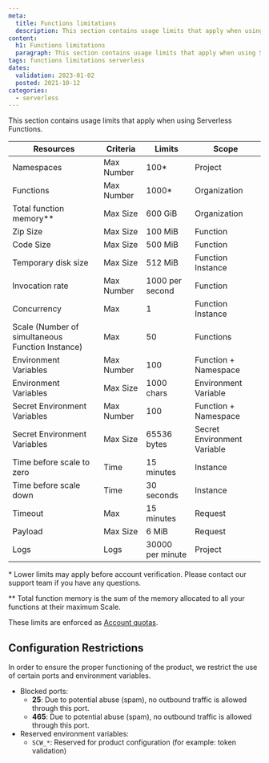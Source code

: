 ```yaml
---
meta:
  title: Functions limitations
  description: This section contains usage limits that apply when using Serverless Functions.
content:
  h1: Functions limitations
  paragraph: This section contains usage limits that apply when using Serverless Functions.
tags: functions limitations serverless
dates:
  validation: 2023-01-02
  posted: 2021-10-12
categories:
  - serverless
---
```


This section contains usage limits that apply when using Serverless Functions.

| Resources                                        | Criteria   | Limits           | Scope                       |
|--------------------------------------------------|------------|------------------|-----------------------------|
| Namespaces                                       | Max Number | 100*             | Project                     |
| Functions                                        | Max Number | 1000*            | Organization                |
| Total function memory\**                         | Max Size   | 600 GiB          | Organization                |
| Zip Size                                         | Max Size   | 100 MiB          | Function                    |
| Code Size                                        | Max Size   | 500 MiB          | Function                    |
| Temporary disk size                              | Max Size   | 512 MiB          | Function Instance           |
| Invocation rate                                  | Max Number | 1000 per second  | Function                    |
| Concurrency                                      | Max        | 1                | Function Instance           |
| Scale (Number of simultaneous Function Instance) | Max        | 50               | Functions                   |
| Environment Variables                            | Max Number | 100              | Function + Namespace        |
| Environment Variables                            | Max Size   | 1000 chars       | Environment Variable        |
| Secret Environment Variables                     | Max Number | 100              | Function + Namespace        |
| Secret Environment Variables                     | Max Size   | 65536 bytes      | Secret Environment Variable |
| Time before scale to zero                        | Time       | 15 minutes       | Instance                    |
| Time before scale down                           | Time       | 30 seconds       | Instance                    |
| Timeout                                          | Max        | 15 minutes       | Request                     |
| Payload                                          | Max Size   | 6 MiB            | Request                     |
| Logs                                             | Logs       | 30000 per minute | Project                     |

\* Lower limits may apply before account verification. Please contact our support team if you have any questions.

\** Total function memory is the sum of the memory allocated to all your functions at their maximum Scale.

These limits are enforced as [Account quotas](/console/my-account/reference-content/account-quotas/#serverless-functions).

## Configuration Restrictions

In order to ensure the proper functioning of the product, we restrict the use of certain ports and environment variables.

* Blocked ports:
  * **25**: Due to potential abuse (spam), no outbound traffic is allowed through this port.
  * **465**: Due to potential abuse (spam), no outbound traffic is allowed through this port.
* Reserved environment variables:
  * `SCW_*`: Reserved for product configuration (for example: token validation)
